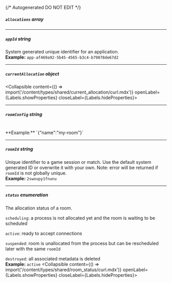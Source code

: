 {/* Autogenerated DO NOT EDIT  */}

##### `allocations` _array_

---
##### `appId` _string_
System generated unique identifier for an application.
<br/>
**Example:** `app-af469a92-5b45-4565-b3c4-b79878de67d2`

---
##### `currentAllocation` _object_
<Collapsible content={() => import('/content/types/shared/current_allocation/curl.mdx')} openLabel={Labels.showProperties} closeLabel={Labels.hideProperties}>
</Collapsible>

---
##### `roomConfig` _string_
<br/>
**Example:** `{"name":"my-room"}`

---
##### `roomId` _string_
Unique identifier to a game session or match. Use the default system generated ID or overwrite it with your own.
Note: error will be returned if `roomId` is not globally unique.
<br/>
**Example:** `2swovpy1fnunu`

---
##### `status` _enumeration_
The allocation status of a room.

`scheduling`: a process is not allocated yet and the room is waiting to be scheduled

`active`: ready to accept connections

`suspended`: room is unallocated from the process but can be rescheduled later with the same `roomId`

`destroyed`: all associated metadata is deleted
<br/>
**Example:** `active`
<Collapsible content={() => import('/content/types/shared/room_status/curl.mdx')} openLabel={Labels.showProperties} closeLabel={Labels.hideProperties}>
</Collapsible>


